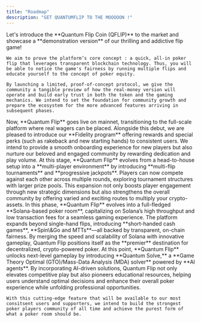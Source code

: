 ```yaml
---
title: "Roadmap"
description: "GET QUANTUMFLIP TO THE MOOOOON !"
---
```


<Steps>
  <Step title="Coin launch & Demo mode ">
    Let's introduce the **Quantum Flip Coin (QFLIP)** to the market and showcase a **demonstration version** of our thrilling and addictive flip game!

    We aim to prove the platform’s core concept : a quick, all-in poker flip that leverages transparent blockchain technology. Thus, you will be able to notice the game's fairness by running multiple flips and educate yourself to the concept of poker equity.

    By launching a limited, proof-of-concept protocol, we give the community a tangible preview of how the real-money version will operate and build early trust in both the token and the gaming mechanics. We intend to set the foundation for community growth and prepare the ecosystem for the more advanced features arriving in subsequent phases.
  </Step>

  <Step title="Official launch & Fidelity program implementation">
    Now, **Quantum Flip** goes live on mainnet, transitioning to the full-scale platform where real wagers can be placed. Alongside this debut, we are pleased to introduce our **Fidelity program** offering rewards and special perks (such as rakeback and new starting hands) to consistent users. We intend to provide a smooth onboarding experience for new players but also nurture our beloved and engaged community by rewarding dedication and play volume.
  </Step>

  <Step title="Introducing PvP mode & Multi-flip tournaments">
    At this stage, **Quantum Flip** evolves from a head-to-house setup into a **multi-player environment** by introducing **multi-flip tournaments** and **progressive jackpots**. Players can now compete against each other across multiple rounds, exploring tournament structures with larger prize pools. This expansion not only boosts player engagement through new strategic dimensions but also strengthens the overall community by offering varied and exciting routes to multiply your crypto-assets.
  </Step>

  <Step title="The first and ultimate Solana-based poker room">
    In this phase, **Quantum Flip** evolves into a full-fledged **Solana-based poker room**, capitalizing on Solana’s high throughput and low transaction fees for a seamless gaming experience. The platform expands beyond single-hand flips, introducing **short-handed cash games**, **Spin\&Go and MTTs**—all backed by transparent, on-chain fairness. By merging the speed and scalability of Solana with innovative gameplay, Quantum Flip positions itself as the **premier** destination for decentralized, crypto-powered poker.
  </Step>

  <Step title="Intergrating the first AI agent-powered GTO/MDA poker solver">
    At this point, **Quantum Flip** unlocks next-level gameplay by introducing **Quantum Solve,** a **Game Theory Optimal (GTO)/Mass-Data Analysis (MDA) solver** powered by **AI agents**. By incorporating AI-driven solutions, Quantum Flip not only elevates competitive play but also pioneers educational resources, helping users understand optimal decisions and enhance their overall poker experience while unfolding professional opportunities.&#x20;

    With this cutting-edge feature that will be available to our most consitsent users and supporters, we intend to build the strongest poker players community of all time and achieve the purest form of what a poker room should be.
  </Step>
</Steps>